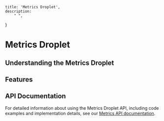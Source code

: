     title: 'Metrics Droplet',
    description:
        " ",
}

# Metrics Droplet

## Understanding the Metrics Droplet

## Features

## API Documentation

For detailed information about using the Metrics Droplet API, including code examples and implementation details, see our [Metrics API documentation](/api/droplet/metrics).

